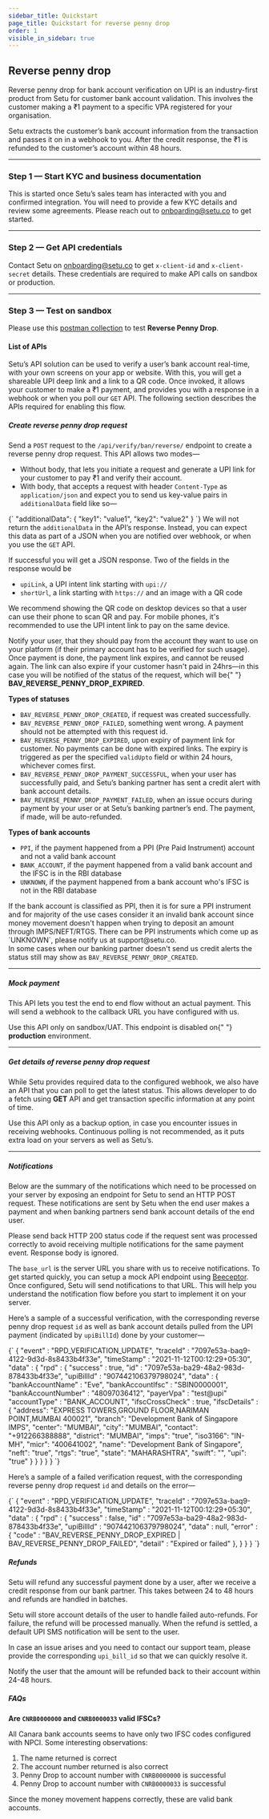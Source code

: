 ```yaml
---
sidebar_title: Quickstart
page_title: Quickstart for reverse penny drop
order: 1
visible_in_sidebar: true
---
```


## Reverse penny drop

Reverse penny drop for bank account verification on UPI is an industry-first product from Setu for customer bank account validation. This involves the customer making a &#8377;1 payment to a specific VPA registered for your organisation.

Setu extracts the customer’s bank account information from the transaction and passes it on in a webhook to you. After the credit response, the &#8377;1 is refunded to the customer’s account within 48 hours.

<hr class="primary" />

### Step 1 — Start KYC and business documentation

This is started once Setu’s sales team has interacted with you and confirmed integration. You will need to provide a few KYC details and review some agreements. Please reach out to <a href="">onboarding@setu.co</a> to get started.

<hr class="primary" />

### Step 2 — Get API credentials

Contact Setu on <a href="">onboarding@setu.co</a> to get `x-client-id` and `x-client-secret` details. These credentials are required to make API calls on sandbox or production.

<hr class="primary" />

### Step 3 — Test on sandbox

Please use this <a href="https://www.postman.com/setu-devs/workspace/data-gateway-public/folder/16116908-3c3a4e40-06ad-4c56-bdf4-be2f8e74296a" target="_blank">postman collection</a> to test <strong>Reverse Penny Drop</strong>.

#### List of APIs

Setu’s API solution can be used to verify a user’s bank account real-time, with your own screens on your app or website. With this, you will get a shareable UPI deep link and a link to a QR code. Once invoked, it allows your customer to make a &#8377;1 payment, and provides you with a response in a webhook or when you poll our `GET` API. The following section describes the APIs required for enabling this flow.

##### Create reverse penny drop request

Send a `POST` request to the `/api/verify/ban/reverse/` endpoint to create a reverse penny drop request. This API allows two modes—

-   Without body, that lets you initiate a request and generate a UPI link for your customer to pay &#8377;1 and verify their account.
-   With body, that accepts a request with header `Content-Type` as `application/json` and expect you to send us key-value pairs in `additionalData` field like so—

<CodeBlockWithCopy language="json">
    {`
    "additionalData": {
        "key1": "value1",
        "key2": "value2"
    }
  `}
</CodeBlockWithCopy>

<Callout type="warning">
    We will not return the <code>additionalData</code> in the API’s response.
    Instead, you can expect this data as part of a JSON when you are notified
    over webhook, or when you use the <code>GET</code> API.
</Callout>
<br />

If successful you will get a JSON response. Two of the fields in the response would be

-   `upiLink`, a UPI intent link starting with `upi://`
-   `shortUrl`, a link starting with `https://` and an image with a QR code

We recommend showing the QR code on desktop devices so that a user can use their phone to scan QR and pay. For mobile phones, it's recommended to use the UPI intent link to pay on the same device.

<Callout type="tip">
    Notify your user, that they should pay from the account they want to use on
    your platform (if their primary account has to be verified for such usage).
</Callout>
<br />

<Callout type="warning">
    Once payment is done, the payment link expires, and cannot be reused again.
    The link can also expire if your customer hasn't paid in 24hrs—in this case
    you will be notified of the status of the request, which will be{" "}
    <b>BAV_REVERSE_PENNY_DROP_EXPIRED</b>.
</Callout>
<br />

<b>Types of statuses</b>

-   `BAV_REVERSE_PENNY_DROP_CREATED`, if request was created successfully.
-   `BAV_REVERSE_PENNY_DROP_FAILED`, something went wrong. A payment should not be attempted with this request id.
-   `BAV_REVERSE_PENNY_DROP_EXPIRED`, upon expiry of payment link for customer. No payments can be done with expired links. The expiry is triggered as per the specified `validUpto` field or within 24 hours, whichever comes first.
-   `BAV_REVERSE_PENNY_DROP_PAYMENT_SUCCESSFUL`, when your user has successfully paid, and Setu’s banking partner has sent a credit alert with bank account details.
-   `BAV_REVERSE_PENNY_DROP_PAYMENT_FAILED`, when an issue occurs during payment by your user or at Setu’s banking partner’s end. The payment, if made, will be auto-refunded.

<b>Types of bank accounts</b>

-   `PPI`, if the payment happened from a PPI (Pre Paid Instrument) account and not a valid bank account
-   `BANK_ACCOUNT`, if the payment happened from a valid bank account and the IFSC is in the RBI database
-   `UNKNOWN`, if the payment happened from a bank account who's IFSC is not in the RBI database

<Callout type="tip">
    If the bank account is classified as PPI, then it is for sure a PPI
    instrument and for majority of the use cases consider it an invalid bank
    account since money movement doesn't happen when trying to deposit an amount
    through IMPS/NEFT/RTGS. There can be PPI instruments which come up as
    `UNKNOWN`, please notify us at support@setu.co.
</Callout>

<br />

<Callout type="warning">
    In some cases when our banking partner doesn't send us credit alerts the
    status still may show as <code>BAV_REVERSE_PENNY_DROP_CREATED</code>.
</Callout>

<hr class="tertiary" />

##### Mock payment

This API lets you test the end to end flow without an actual payment. This will send a webhook to the callback URL you have configured with us.

<Callout type="warning">
    Use this API only on sandbox/UAT. This endpoint is disabled on{" "}
    <b>production</b> environment.
</Callout>
<br />

<hr class="tertiary" />

##### Get details of reverse penny drop request

While Setu provides required data to the configured webhook, we also have an API that you can poll to get the latest status. This allows developer to do a fetch using <b>GET</b> API and get transaction specific information at any point of time.

<Callout type="tip">
    Use this API only as a backup option, in case you encounter issues in
    receiving webhooks. Continuous polling is not recommended, as it puts extra
    load on your servers as well as Setu’s.
</Callout>
<br />

<hr class="tertiary" />

##### Notifications

Below are the summary of the notifications which need to be processed on your server by exposing an endpoint for Setu to send an HTTP POST request. These notifications are sent by Setu when the end user makes a payment and when banking partners send bank account details of the end user.

<Callout type="tip">
    Please send back HTTP 200 status code if the request sent was processed
    correctly to avoid receiving multiple notifications for the same payment
    event. Response body is ignored.
</Callout>
<br />

The `base_url` is the server URL you share with us to receive notifications.
To get started quickly, you can setup a mock API endpoint using <a href="https://beeceptor.com/" target="_blank">Beeceptor</a>. Once configured, Setu will send notifications to that URL. This will help you understand the notification flow before you start to implement it on your server.

Here’s a sample of a successful verification, with the corresponding reverse penny drop request `id` as well as bank account details pulled from the UPI payment (indicated by `upiBillId`) done by your customer—

<CodeBlockWithCopy language="json">
    {`
    {
        "event"     : "RPD_VERIFICATION_UPDATE", 	
        "traceId"   : "7097e53a-baq9-4122-9d3d-8s8433b4f33e",
        "timeStamp" : "2021-11-12T00:12:29+05:30",
        "data"        : {
              "rpd" : {
                  "success"   : true,
                  "id"        : "7097e53a-ba29-48a2-983d-878433b4f33e",
                  "upiBillId" : "907442106379798024",
                  "data"      : {
                      "bankAccountName"   : "Eve",
                      "bankAccountIfsc"   : "SBIN0000001",
                      "bankAccountNumber" : "48097036412",
                      "payerVpa"          : "test@upi"
                      "accountType"       : "BANK_ACCOUNT",
                      "ifscCrossCheck"    : true,
                      "ifscDetails"       : {
                          "address": "EXPRESS TOWERS,GROUND FLOOR,NARIMAN POINT,MUMBAI 400021",
                          "branch": "Development Bank of Singapore IMPS",
                          "center": "MUMBAI",
                          "city": "MUMBAI",
                          "contact": "+912266388888",
                          "district": "MUMBAI",
                          "imps": "true",
                          "iso3166": "IN-MH",
                          "micr": "400641002",
                          "name": "Development Bank of Singapore",
                          "neft": "true",
                          "rtgs": "true",
                          "state": "MAHARASHTRA",
                          "swift": "",
                          "upi": "true"
                      }
                  }
              }
        }
    }
  `}
</CodeBlockWithCopy>

Here’s a sample of a failed verification request, with the corresponding reverse penny drop request `id` and details on the error—

<CodeBlockWithCopy language="json">
    {`
    {
        "event"     : "RPD_VERIFICATION_UPDATE", 	
        "traceId"   : "7097e53a-baq9-4122-9d3d-8s8433b4f33e",
        "timeStamp" : "2021-11-12T00:12:29+05:30",
        "data"      : {
            "rpd" : {
                "success"   : false,
                "id"        : "7097e53a-ba29-48a2-983d-878433b4f33e",
                "upiBillId" : "907442106379798024",
                "data"      : null,
                "error"     : {
                    "code"   : "BAV_REVERSE_PENNY_DROP_EXPIRED | BAV_REVERSE_PENNY_DROP_FAILED", 
                    "detail" : "Expired or failed"
                },
            }
        }
    }
  `}
</CodeBlockWithCopy>

##### Refunds

Setu will refund any successful payment done by a user, after we receive a credit response from our bank partner. This takes between 24 to 48 hours and refunds are handled in batches.

Setu will store account details of the user to handle failed auto-refunds. For failure, the refund will be processed manually. When the refund is settled, a default UPI SMS notification will be sent to the user.

In case an issue arises and you need to contact our support team, please provide the corresponding `upi_bill_id` so that we can quickly resolve it.

<Callout type="tip">
    Notify the user that the amount will be refunded back to their account
    within 24-48 hours.
</Callout>

<br />

##### FAQs

**Are `CNRB0000000` and `CNRB0000033` valid IFSCs?**

All Canara bank accounts seems to have only two IFSC codes configured with NPCI. Some interesting observations:

1. The name returned is correct
2. The account number returned is also correct
3. Penny Drop to account number with `CNRB0000000` is successful
4. Penny Drop to account number with `CNRB0000033` is successful

Since the money movement happens correctly, these are valid bank accounts.

<WasPageHelpful />
